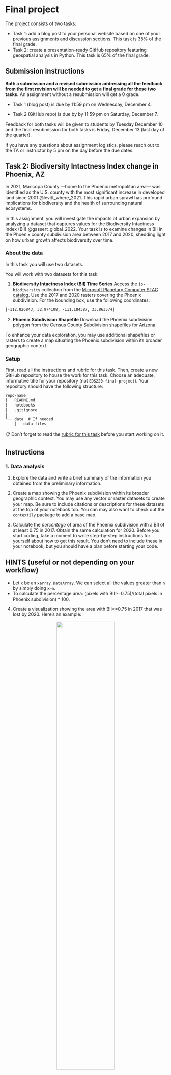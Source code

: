 # Final project

The project consists of two tasks:

- Task 1: add a blog post to your personal website based on one of your previous assignments and discussion sections. This task is 35% of the final grade.
- Task 2: create a presentation-ready GitHub repository featuring geospatial analysis in Python. This task is 65% of the final grade.


## Submission instructions
:::{.callout-warning appearance="minimal"}
**Both a submission and a revised submission addressing all the feedback from the first revision will be needed to get a final grade for these two tasks.** An assignment without a resubmission will get a 0 grade. 

- Task 1 (blog post) is due by 11:59 pm on Wednesday, December 4.

- Task 2 (GitHub repo) is due by  by 11:59 pm on Saturday, December 7.

Feedback for both tasks will be given to students by Tuesday December 10 and the final resubmission for both tasks is Friday, December 13 (last day of the quarter).

If you have any questions about assignment logistics, please reach out to the TA or instructor by 5 pm on the day before the due dates.
:::

## Task 2: Biodiversity Intactness Index change in Phoenix, AZ

In 2021, Maricopa County —home to the Phoenix metropolitan area— was identified as the U.S. county with the most significant increase in developed land since 2001 @levitt_where_2021. This rapid urban sprawl has profound implications for biodiversity and the health of surrounding natural ecosystems.

In this assignment, you will investigate the impacts of urban expansion by analyzing a dataset that captures values for the Biodiversity Intactness Index (BII) @gassert_global_2022. Your task is to examine changes in BII in the Phoenix county subdivision area between 2017 and 2020, shedding light on how urban growth affects biodiversity over time.

### About the data

In this task you will use two datasets. 


You will work with two datasets for this task:

1. **Biodiversity Intactness Index (BII) Time Series**
Access the `io-biodiversity` collection from the [Microsoft Planetary Computer STAC catalog](https://planetarycomputer.microsoft.com/dataset/io-biodiversity). Use the 2017 and 2020 rasters covering the Phoenix subdivision. For the bounding box, use the following coordinates:
```default
[-112.826843, 32.974108, -111.184387, 33.863574]
```

2. **Phoenix Subdivision Shapefile**
Download the Phoenix subdivision polygon from the Census County Subdivision shapefiles for Arizona.

To enhance your data exploration, you may use additional shapefiles or rasters to create a map situating the Phoenix subdivision within its broader geographic context.

### Setup

:::{.callout-tip appearance="minimal"}
First, read all the instructions and rubric for this task. Then, create a new GitHub repository to house the work for this task. Choose an adequate, informative title for your repository (not `EDS220-final-project`). Your repository should have the following structure:

```default
repo-name
│   README.md
|   notebooks
|   .gitignore
│
└── data  # If needed
    │   data-files  
```
:::

:::{.callout-warning appearance="minimal"}
📋 Don't forget to read the [rubric for this task](https://docs.google.com/document/d/1-Zm731BLVCs1MXHT5R1H9rr6uvcwHnMZQ2q8xkQ_fWM/edit?usp=sharing) before you start working on it.
:::

## Instructions

### 1. Data analysis

1. Explore the data and write a brief summary of the information you obtained from the preliminary information. 

2. Create a map showing the Phoenix subdivision within its broader geographic context. You may use any vector or raster datasets to create your map. Be sure to include citations or descriptions for these datasets at the top of your notebook too. You can may also want to check out the `contextily` package to add a base map.

3. Calculate the *percentage* of area of the Phoenix subdivision with a BII of at least 0.75 in 2017. Obtain the same calculation for 2020. Before you start coding, take a moment to write step-by-step instructions for yourself about how to get this result. You don't need to include these in your notebook, but you should have a plan before starting your code.

::: {.callout-note collapse="true"}
## HINTS (useful or not depending on your workflow)

- Let `x` be an `xarray.DataArray`. We can select all the values greater than `n` by simply doing `x>n`. 
- To calculate the percentage area: (pixels with BII>=0.75)/(total pixels in Phoenix subdivision) * 100. 
:::

4. Create a visualization showing the area with BII>=0.75 in 2017 that was lost by 2020. Here’s an example:

<p align="center">
![](/assignments/images/bii_phoenix.png){width="60%"}
</p>

::: {.callout-note collapse="true"}
## HINTS (useful or not depending on your workflow)

- To find which pixels changed value from 2017 to 2020 think about the following example. Which values in R3 represent areas that had BII>=0.75 in 2017 but not in 2020?

<p align="center">
![](/assignments/images/bii_raster_math.png){width="70%"}
</p>

- You can plot multiple rasters in the same figure. NaN values will be transparent.
:::

5. Under your BII visualization write a brief description of the results you obtianed in this task. 

### 2. Clean notebook

The target audience for your notebook is a fellow EDS 220 student who is just learning geospatial wrangling using Python. 

- Add enough and appropriate comments to explain your code.
- First cell in the notebook must be a markdown cell including: 
  - [ ] Title
  - [ ] Author
  - [ ] Link to GitHub repository containing the notebook (for grading purposes)
- At the top of the notebook, include an "About" section with the following subsections: 
    - [ ] Purpose: what is this notebook about?
    - [ ] Highlights: List of highlights of analysis (3 or 4 highlights). What do you consider to be the most important aspects of this coding exercise?
    - [ ] About the data: Datasets description
    - [ ] References: Formal references to datasets. You can use the APA style as outlined [here](https://library.cumc.columbia.edu/insight/citing-data-sources).
- The rest of your notebook should have:
    - [ ] Logical subsections (indicated through markdown headers) for the data exploration, analysis, and visualization you are performing. The subsections should easily guide the reader through the analysis.
    - [ ] Enough and appropriate markdown cells to explain the procedures you are using and their output. If your code comment is getting too long, you should probably move it to markdown cell as text.

### 3. Clean repository 

Same as the instructions for assignment 4. Update your repository's README with (at least) the following (based on [EDS 296](https://ucsb-meds.github.io/README-guidelines/)):

- [ ] **Title.** Short, but descriptive title.
- [ ] **"About" section.** A brief explanation of the repository’s purpose.
  Paragraphs or a bulleted list are both acceptable options. 
  You may include an image or logo that represents the project.
- [ ] **"Repository Structure" section.** A concise description of what’s housed in the repository.
  This includes information about the repository structure or file organization.
- [ ] **"Data" section.** Details regarding data access. Any necessary information on where data lives (e.g. is it housed in the repo, on a server, in a library / package etc.) and how to access it in order to run the code. 
- [ ] **"References" section.** In an appropriate, consistent format, including links, provide a reference to the course and any other sources that supported the development of the repository. **Include formal references to the datasets.** You can use the APA style to cite data sources as outlined [here](https://library.cumc.columbia.edu/insight/citing-data-sources).

:::{.callout-warning appearance="minimal"}
Ready to submit your answers? Make sure your submission follows the checklist at the top of the assginment! 
:::
